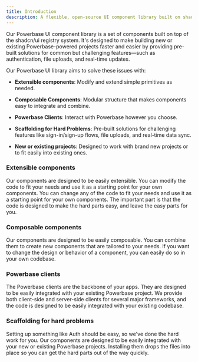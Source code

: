 ```yaml
---
title: Introduction
description: A flexible, open-source UI component library built on shadcn/ui, designed to simplify Powerbase-powered projects with pre-built Auth, Storage, and Realtime features.
---
```


Our Powerbase UI component library is a set of components built on top of the shadcn/ui registry system. It's designed to make building new or existing Powerbase-powered projects faster and easier by providing pre-built solutions for common but challenging features—such as authentication, file uploads, and real-time updates.

Our Powerbase UI library aims to solve these issues with:

- **Extensible components**: Modify and extend simple primitives as needed.

- **Composable Components**: Modular structure that makes components easy to integrate and combine.

- **Powerbase Clients**: Interact with Powerbase however you choose.

- **Scaffolding for Hard Problems**: Pre-built solutions for challenging features like sign-in/sign-up flows, file uploads, and real-time data sync.

- **New or existing projects**: Designed to work with brand new projects or to fit easily into existing ones.

### Extensible components

Our components are designed to be easily extensible. You can modify the code to fit your needs and use it as a starting point for your own components. You can change any of the code to fit your needs and use it as a starting point for your own components. The important part is that the code is designed to make the hard parts easy, and leave the easy parts for you.

### Composable components

Our components are designed to be easily composable. You can combine them to create new components that are tailored to your needs. If you want to change the design or behavior of a component, you can easily do so in your own codebase.

### Powerbase clients

The Powerbase clients are the backbone of your apps. They are designed to be easily integrated with your existing Powerbase project. We provide both client-side and server-side clients for several major frameworks, and the code is designed to be easily integrated with your existing codebase.

### Scaffolding for hard problems

Setting up something like Auth should be easy, so we've done the hard work for you. Our components are designed to be easily integrated with your new or existing Powerbase projects. Installing them drops the files into place so you can get the hard parts out of the way quickly.

